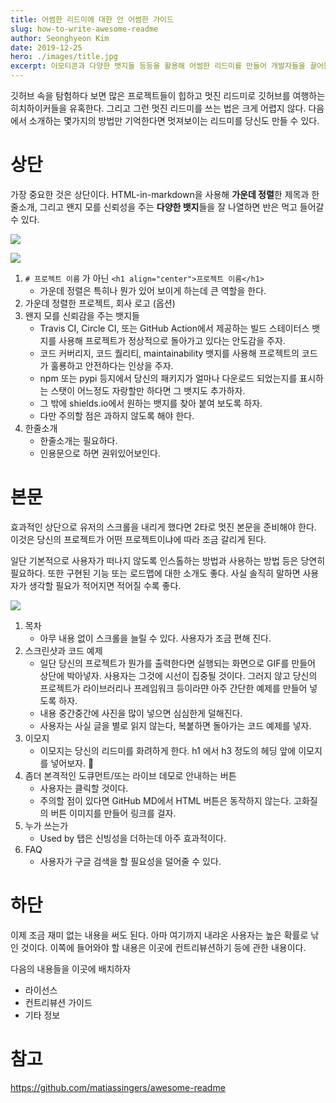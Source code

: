 ```yaml
---
title: 어썸한 리드미에 대한 안 어썸한 가이드
slug: how-to-write-awesome-readme
author: Seonghyeon Kim
date: 2019-12-25
hero: ./images/title.jpg
excerpt: 이모티콘과 다양한 뱃지들 등등을 활용해 어썸한 리드미를 만들어 개발자들을 끌어들이는 법에 대해 알아봅시다.
---
```


깃허브 속을 탐험하다 보면 많은 프로젝트들이 힙하고 멋진 리드미로 깃허브를 여행하는 히치하이커들을 유혹한다. 그리고 그런 멋진 리드미를 쓰는 법은 크게 어렵지 않다. 다음에서 소개하는 몇가지의 방법만 기억한다면 멋져보이는 리드미를 당신도 만들 수 있다.

# 상단
가장 중요한 것은 상단이다. HTML-in-markdown을 사용해 **가운데 정렬**한 제목과 한줄소개, 그리고 왠지 모를 신뢰성을 주는 **다양한 뱃지**들을 잘 나열하면 반은 먹고 들어갈 수 있다.

![](./images/top.png)

![](./images/top-2.png)


1. `# 프로젝트 이름` 가 아닌 `<h1 align="center">프로젝트 이름</h1>`
    - 가운데 정렬은 특히나 뭔가 있어 보이게 하는데 큰 역할을 한다.
2. 가운데 정렬한 프로젝트, 회사 로고 (옵션)
3. 왠지 모를 신뢰감을 주는 뱃지들
    - Travis CI, Circle CI, 또는 GitHub Action에서 제공하는 빌드 스테이터스 뱃지를 사용해 프로젝트가 정상적으로 돌아가고 있다는 안도감을 주자.
    - 코드 커버리지, 코드 퀄리티, maintainability 뱃지를 사용해 프로젝트의 코드가 훌룡하고 안전하다는 인상을 주자.
    - npm 또는 pypi 등지에서 당신의 패키지가 얼마나 다운로드 되었는지를 표시하는 스탯이 어느정도 자랑할만 하다면 그 뱃지도 추가하자.
    - 그 밖에 shields.io에서 원하는 뱃지를 찾아 붙여 보도록 하자.
    - 다만 주의할 점은 과하지 않도록 해야 한다.
4. 한줄소개
    - 한줄소개는 필요하다.
    - 인용문으로 하면 권위있어보인다.

# 본문
효과적인 상단으로 유저의 스크롤을 내리게 했다면 2타로 멋진 본문을 준비해야 한다. 이것은 당신의 프로젝트가 어떤 프로젝트이냐에 따라 조금 갈리게 된다.

일단 기본적으로 사용자가 떠나지 않도록 인스톨하는 방법과 사용하는 방법 등은 당연히 필요하다. 또한 구현된 기능 또는 로드맵에 대한 소개도 좋다. 사실 솔직히 말하면 사용자가 생각할 필요가 적어지면 적어질 수록 좋다.

![](./images/middle.png)

1. 목차
    - 아무 내용 없이 스크롤을 늘릴 수 있다. 사용자가 조금 편해 진다.
2. 스크린샷과 코드 예제
    - 일단 당신의 프로젝트가 뭔가를 출력한다면 실행되는 화면으로 GIF를 만들어 상단에 박아넣자. 사용자는 그것에 시선이 집중될 것이다. 그러지 않고 당신의 프로젝트가 라이브러리나 프레임워크 등이라먄 아주 간단한 예제를 만들어 넣도록 하자.
    - 내용 중간중간에 사진을 많이 넣으면 심심한게 덜해진다.
    - 사용자는 사실 글을 별로 읽지 않는다, 복붙하면 돌아가는 코드 예제를 넣자.
3. 이모지
    - 이모지는 당신의 리드미를 화려하게 한다. h1 에서 h3 정도의 헤딩 앞에 이모지를 넣어보자. 👻
4. 좀더 본격적인 도큐먼트/또는 라이브 데모로 안내하는 버튼
    - 사용자는 클릭할 것이다.
    - 주의할 점이 있다면 GitHub MD에서 HTML 버튼은 동작하지 않는다. 고화질의 버튼 이미지를 만들어 링크를 걸자.
5. 누가 쓰는가
    - Used by 탭은 신빙성을 더하는데 아주 효과적이다.
6. FAQ
    - 사용자가 구글 검색을 할 필요성을 덜어줄 수 있다.

# 하단
이제 조금 재미 없는 내용을 써도 된다. 아마 여기까지 내랴온 사용자는 높은 확률로 낚인 것이다. 이쪽에 들어와야 할 내용은 이곳에 컨트리뷰션하기 등에 관한 내용이다.

다음의 내용들을 이곳에 배치하자
- 라이선스
- 컨트리뷰션 가이드
- 기타 정보

# 참고
https://github.com/matiassingers/awesome-readme



